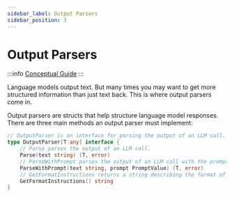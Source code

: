 ```yaml
---
sidebar_label: Output Parsers
sidebar_position: 3
---
```


# Output Parsers

:::info
[Conceptual Guide](https://docs.langchain.com/docs/components/prompts/output-parser)
:::

Language models output text. But many times you may want to get more structured information than just text back. This is where output parsers come in.

Output parsers are structs that help structure language model responses. There are three main methods an output parser must implement:

```go
// OutputParser is an interface for parsing the output of an LLM call.
type OutputParser[T any] interface {
	// Parse parses the output of an LLM call.
	Parse(text string) (T, error)
	// ParseWithPrompt parses the output of an LLM call with the prompt used.
	ParseWithPrompt(text string, prompt PromptValue) (T, error)
	// GetFormatInstructions returns a string describing the format of the output.
	GetFormatInstructions() string
}
```